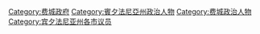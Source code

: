 [[Category:费城政府|Category:费城政府]]
[[Category:賓夕法尼亞州政治人物|Category:賓夕法尼亞州政治人物]]
[[Category:费城政治人物|Category:费城政治人物]]
[[Category:宾夕法尼亚州各市议员|Category:宾夕法尼亚州各市议员]]